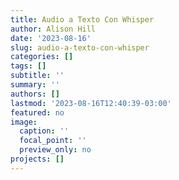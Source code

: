 ```yaml
---
title: Audio a Texto Con Whisper
author: Alison Hill
date: '2023-08-16'
slug: audio-a-texto-con-whisper
categories: []
tags: []
subtitle: ''
summary: ''
authors: []
lastmod: '2023-08-16T12:40:39-03:00'
featured: no
image:
  caption: ''
  focal_point: ''
  preview_only: no
projects: []
---
```

